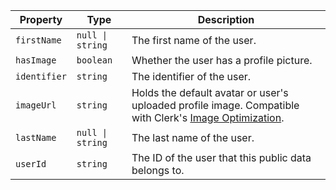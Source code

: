 | Property                             | Type                        | Description                                                                                                                                           |
| ------------------------------------ | --------------------------- | ----------------------------------------------------------------------------------------------------------------------------------------------------- |
| <a id="firstname"></a> `firstName`   | <code>null \| string</code> | The first name of the user.                                                                                                                           |
| <a id="hasimage"></a> `hasImage`     | `boolean`                   | Whether the user has a profile picture.                                                                                                               |
| <a id="identifier"></a> `identifier` | `string`                    | The identifier of the user.                                                                                                                           |
| <a id="imageurl"></a> `imageUrl`     | `string`                    | Holds the default avatar or user's uploaded profile image. Compatible with Clerk's [Image Optimization](/docs/guides/development/image-optimization). |
| <a id="lastname"></a> `lastName`     | <code>null \| string</code> | The last name of the user.                                                                                                                            |
| <a id="userid"></a> `userId`         | `string`                    | The ID of the user that this public data belongs to.                                                                                                  |
